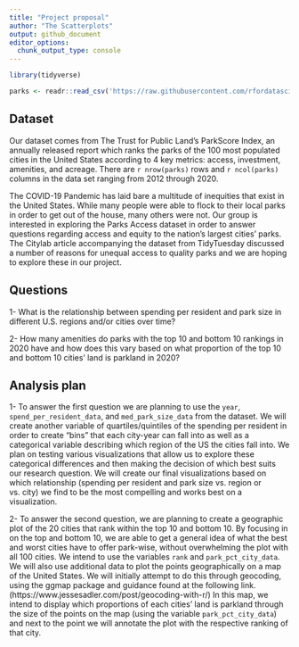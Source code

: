```yaml
---
title: "Project proposal"
author: "The Scatterplots"
output: github_document
editor_options: 
  chunk_output_type: console
---
```


```r
library(tidyverse)
```

```r
parks <- readr::read_csv('https://raw.githubusercontent.com/rfordatascience/tidytuesday/master/data/2021/2021-06-22/parks.csv')
```

## Dataset

Our dataset comes from The Trust for Public Land’s ParkScore Index, an annually
released report which ranks the parks of the 100 most populated cities in the
United States according to 4 key metrics: access, investment, amenities, and
acreage. There are `r nrow(parks)` rows and `r ncol(parks)` columns in the data
set ranging from 2012 through 2020.


The COVID-19 Pandemic has laid bare a multitude of inequities that exist in the
United States. While many people were able to flock to their local parks in 
order to get out of the house, many others were not. Our group is interested in
exploring the Parks Access dataset in order to answer questions regarding access
and equity to the nation’s largest cities’ parks. The Citylab article
accompanying the dataset from TidyTuesday discussed a number of reasons for
unequal access to quality parks and we are hoping to explore these in our project.

## Questions

1- What is the relationship between spending per resident and park size in
different U.S. regions and/or cities over time?

2- How many amenities do parks with the top 10 and bottom 10 rankings in 2020 
have and how does this vary based on what proportion of the top 10 and bottom 
10 cities’ land is parkland in 2020?

## Analysis plan

1- To answer the first question we are planning to use the `year`,
`spend_per_resident_data`, and `med_park_size_data` from the dataset. We will
create another variable of quartiles/quintiles of the spending per resident in
order to create “bins” that each city-year can fall into as well as a 
categorical variable describing which region of the US the cities fall into. 
We plan on testing various visualizations that allow us to explore these
categorical differences and then making the decision of which best suits our
research question. We will create our final visualizations based on which
relationship (spending per resident and park size vs. region or vs. city) we 
find to be the most compelling and works best on a visualization. 


2- To answer the second question, we are planning to create a geographic plot
of the 20 cities that rank within the top 10 and bottom 10. By focusing
in on the top and bottom 10, we are able to get a general idea of what the best
and worst cities have to offer park-wise, without overwhelming the plot with 
all 100 cities. We intend to use the variables `rank` and `park_pct_city_data`.
We will also use additional data to plot the points geographically on a map of
the United States. We will initially attempt to do this through geocoding, 
using the ggmap package and guidance found at the following link.
(https://www.jessesadler.com/post/geocoding-with-r/) In this map, we intend to
display which proportions of each cities’ land is parkland through the size of 
the points on the map (using the variable `park_pct_city_data`) and next to 
the point we will annotate the plot with the respective ranking of that city.

